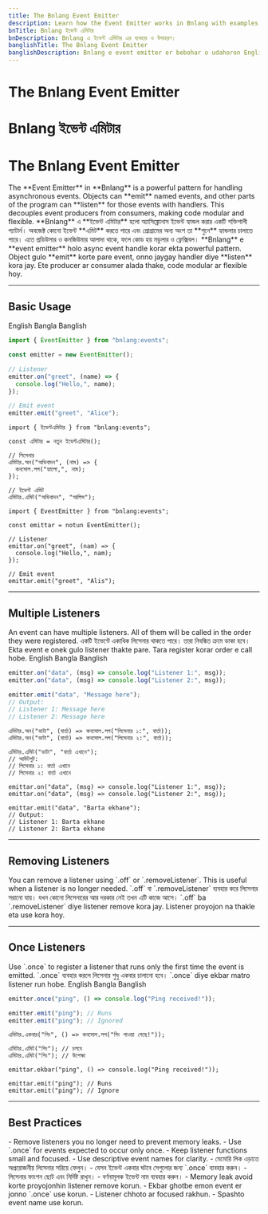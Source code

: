 ```yaml
---
title: The Bnlang Event Emitter
description: Learn how the Event Emitter works in Bnlang with examples in English, Bangla, and Banglish.
bnTitle: Bnlang ইভেন্ট এমিটার
bnDescription: Bnlang এ ইভেন্ট এমিটার এর ব্যবহার ও উদাহরণ।
banglishTitle: The Bnlang Event Emitter
banglishDescription: Bnlang e event emitter er bebohar o udahoron English, Bangla ar Banglish e.
---
```


# <I18nEnglish>The Bnlang Event Emitter</I18nEnglish>
# <I18nBangla>Bnlang ইভেন্ট এমিটার</I18nBangla>
# <I18nBanglish>The Bnlang Event Emitter</I18nBanglish>

<I18nEnglish>
The **Event Emitter** in **Bnlang** is a powerful pattern for handling asynchronous events.  
Objects can **emit** named events, and other parts of the program can **listen** for those events with handlers.  
This decouples event producers from consumers, making code modular and flexible.
</I18nEnglish>

<I18nBangla>
**Bnlang** এ **ইভেন্ট এমিটার** হলো অ্যাসিঙ্ক্রোনাস ইভেন্ট হ্যান্ডল করার একটি শক্তিশালী প্যাটার্ন।  
অবজেক্ট কোনো ইভেন্ট **এমিট** করতে পারে এবং প্রোগ্রামের অন্য অংশ তা **শুনে** হ্যান্ডলার চালাতে পারে।  
এতে প্রডিউসার ও কনজিউমার আলাদা থাকে, ফলে কোড হয় মডুলার ও ফ্লেক্সিবল।
</I18nBangla>

<I18nBanglish>
**Bnlang** e **event emitter** holo async event handle korar ekta powerful pattern.  
Object gulo **emit** korte pare event, onno jaygay handler diye **listen** kora jay.  
Ete producer ar consumer alada thake, code modular ar flexible hoy.
</I18nBanglish>

---

## Basic Usage

<Tabs defaultValue="english" className="w-full">
  <TabsList>
    <TabsTrigger value="english">English</TabsTrigger>
    <TabsTrigger value="bangla">Bangla</TabsTrigger>
    <TabsTrigger value="banglish">Banglish</TabsTrigger>
  </TabsList>

  <TabsContent value="english">

```js
import { EventEmitter } from "bnlang:events";

const emitter = new EventEmitter();

// Listener
emitter.on("greet", (name) => {
  console.log("Hello,", name);
});

// Emit event
emitter.emit("greet", "Alice");
```
  </TabsContent>

  <TabsContent value="bangla">

```bnl
import { ইভেন্টএমিটার } from "bnlang:events";

const এমিটার = নতুন ইভেন্টএমিটার();

// লিসেনার
এমিটার.অন("অভিবাদন", (নাম) => {
  কনসোল.লগ("হ্যালো,", নাম);
});

// ইভেন্ট এমিট
এমিটার.এমিট("অভিবাদন", "আলিস");
```
  </TabsContent>

  <TabsContent value="banglish">

```bnl
import { EventEmitter } from "bnlang:events";

const emittar = notun EventEmitter();

// Listener
emittar.on("greet", (nam) => {
  console.log("Hello,", nam);
});

// Emit event
emittar.emit("greet", "Alis");
```
  </TabsContent>
</Tabs>

---

## Multiple Listeners

<I18nEnglish>
An event can have multiple listeners. All of them will be called in the order they were registered.
</I18nEnglish>

<I18nBangla>
একটি ইভেন্টে একাধিক লিসেনার থাকতে পারে। তারা নিবন্ধিত ক্রমে ডাকা হবে।
</I18nBangla>

<I18nBanglish>
Ekta event e onek gulo listener thakte pare. Tara register korar order e call hobe.
</I18nBanglish>

<Tabs defaultValue="english" className="w-full">
  <TabsList>
    <TabsTrigger value="english">English</TabsTrigger>
    <TabsTrigger value="bangla">Bangla</TabsTrigger>
    <TabsTrigger value="banglish">Banglish</TabsTrigger>
  </TabsList>

  <TabsContent value="english">

```js
emitter.on("data", (msg) => console.log("Listener 1:", msg));
emitter.on("data", (msg) => console.log("Listener 2:", msg));

emitter.emit("data", "Message here");
// Output:
// Listener 1: Message here
// Listener 2: Message here
```
  </TabsContent>

  <TabsContent value="bangla">

```bnl
এমিটার.অন("ডাটা", (বার্তা) => কনসোল.লগ("লিসেনার ১:", বার্তা));
এমিটার.অন("ডাটা", (বার্তা) => কনসোল.লগ("লিসেনার ২:", বার্তা));

এমিটার.এমিট("ডাটা", "বার্তা এখানে");
// আউটপুট:
// লিসেনার ১: বার্তা এখানে
// লিসেনার ২: বার্তা এখানে
```
  </TabsContent>

  <TabsContent value="banglish">

```bnl
emittar.on("data", (msg) => console.log("Listener 1:", msg));
emittar.on("data", (msg) => console.log("Listener 2:", msg));

emittar.emit("data", "Barta ekhane");
// Output:
// Listener 1: Barta ekhane
// Listener 2: Barta ekhane
```
  </TabsContent>
</Tabs>

---

## Removing Listeners

<I18nEnglish>
You can remove a listener using `.off` or `.removeListener`.  
This is useful when a listener is no longer needed.
</I18nEnglish>

<I18nBangla>
`.off` বা `.removeListener` ব্যবহার করে লিসেনার সরানো যায়।  
যখন কোনো লিসেনারের আর দরকার নেই তখন এটি কাজে আসে।
</I18nBangla>

<I18nBanglish>
`.off` ba `.removeListener` diye listener remove kora jay.  
Listener proyojon na thakle eta use kora hoy.
</I18nBanglish>

---

## Once Listeners

<I18nEnglish>
Use `.once` to register a listener that runs only the first time the event is emitted.
</I18nEnglish>

<I18nBangla>
`.once` ব্যবহার করলে লিসেনার শুধু একবার চালানো হবে।
</I18nBangla>

<I18nBanglish>
`.once` diye ekbar matro listener run hobe.
</I18nBanglish>

<Tabs defaultValue="english" className="w-full">
  <TabsList>
    <TabsTrigger value="english">English</TabsTrigger>
    <TabsTrigger value="bangla">Bangla</TabsTrigger>
    <TabsTrigger value="banglish">Banglish</TabsTrigger>
  </TabsList>

  <TabsContent value="english">

```js
emitter.once("ping", () => console.log("Ping received!"));

emitter.emit("ping"); // Runs
emitter.emit("ping"); // Ignored
```
  </TabsContent>

  <TabsContent value="bangla">

```bnl
এমিটার.একবার("পিং", () => কনসোল.লগ("পিং পাওয়া গেছে!"));

এমিটার.এমিট("পিং"); // চলবে
এমিটার.এমিট("পিং"); // উপেক্ষা
```
  </TabsContent>

  <TabsContent value="banglish">

```bnl
emittar.ekbar("ping", () => console.log("Ping received!"));

emittar.emit("ping"); // Runs
emittar.emit("ping"); // Ignore
```
  </TabsContent>
</Tabs>

---

## Best Practices

<I18nEnglish>
- Remove listeners you no longer need to prevent memory leaks.  
- Use `.once` for events expected to occur only once.  
- Keep listener functions small and focused.  
- Use descriptive event names for clarity.
</I18nEnglish>

<I18nBangla>
- মেমোরি লিক এড়াতে অপ্রয়োজনীয় লিসেনার সরিয়ে ফেলুন।  
- যেসব ইভেন্ট একবার ঘটবে সেগুলোর জন্য `.once` ব্যবহার করুন।  
- লিসেনার ফাংশন ছোট এবং নির্দিষ্ট রাখুন।  
- বর্ণনামূলক ইভেন্ট নাম ব্যবহার করুন।
</I18nBangla>

<I18nBanglish>
- Memory leak avoid korte proyojonhin listener remove korun.  
- Ekbar ghotbe emon event er jonno `.once` use korun.  
- Listener chhoto ar focused rakhun.  
- Spashto event name use korun.
</I18nBanglish>
